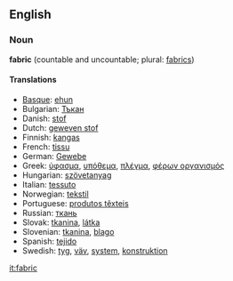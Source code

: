 ==English==
===Noun===
'''fabric''' (countable and uncountable; plural: [[fabrics]])

====Translations====
*[[Basque]]: [[ehun]]
*Bulgarian: [[Тъкан]]
*Danish: [[stof]]
*Dutch: [[geweven stof]]
*Finnish: [[kangas]]
*French: [[tissu]]
*German: [[Gewebe]]
*Greek: [[ύφασμα]], [[υπόθεμα]], [[πλέγμα]], [[φέρων οργανισμός]]
*Hungarian: [[szövetanyag]]
*Italian: [[tessuto]]
*Norwegian: [[tekstil]]
*Portuguese: [[produtos têxteis]]
*Russian: [[ткань]]
*Slovak: [[tkanina]], [[látka]]
*Slovenian: [[tkanina]], [[blago]]
*Spanish: [[tejido]]
*Swedish: [[tyg]], [[väv]], [[system]], [[konstruktion]]

[[it:fabric]]